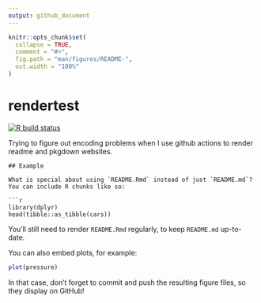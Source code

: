 ```yaml
---
output: github_document
---
```


<!-- README.md is generated from README.Rmd. Please edit that file -->

```r
knitr::opts_chunk$set(
  collapse = TRUE,
  comment = "#>",
  fig.path = "man/figures/README-",
  out.width = "100%"
)
```

# rendertest

<!-- badges: start -->
[![R build status](https://github.com/mps9506/rendertest/workflows/R-CMD-check/badge.svg)](https://github.com/mps9506/rendertest/actions)
<!-- badges: end -->

Trying to figure out encoding problems when I use github actions to render readme and pkgdown websites.


```
## Example

What is special about using `README.Rmd` instead of just `README.md`? You can include R chunks like so:

```r
library(dplyr)
head(tibble::as_tibble(cars))
```

You'll still need to render `README.Rmd` regularly, to keep `README.md` up-to-date.

You can also embed plots, for example:

```r
plot(pressure)
```

In that case, don't forget to commit and push the resulting figure files, so they display on GitHub!
